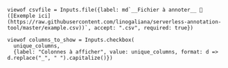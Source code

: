 
<!----
csv import
---->

```ojs
viewof csvfile = Inputs.file({label: md`__Fichier à annoter__ 📁 ([Exemple ici](https://raw.githubusercontent.com/linogaliana/serverless-annotation-tool/master/example.csv))`, accept: ".csv", required: true})
```

```ojs
viewof columns_to_show = Inputs.checkbox(
  unique_columns,
  {label: "Colonnes à afficher", value: unique_columns, format: d => d.replace("_", " ").capitalize()})
```